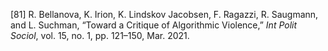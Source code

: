 \[81\]	R. Bellanova, K. Irion, K. Lindskov Jacobsen, F. Ragazzi, R. Saugmann, and L. Suchman, “Toward a Critique of Algorithmic Violence,” *Int Polit Sociol*, vol. 15, no. 1, pp. 121–150, Mar. 2021\.